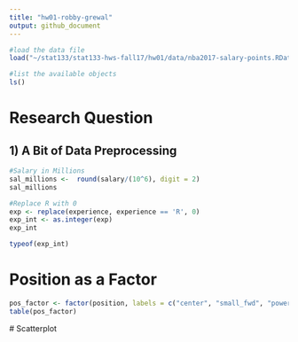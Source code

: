 ```yaml
---
title: "hw01-robby-grewal"
output: github_document
---
```


```r
#load the data file
load("~/stat133/stat133-hws-fall17/hw01/data/nba2017-salary-points.RData")

#list the available objects
ls()
```

# Research Question

## 1) A Bit of Data Preprocessing 

```r
#Salary in Millions
sal_millions <-  round(salary/(10^6), digit = 2)
sal_millions

#Replace R with 0
exp <- replace(experience, experience == 'R', 0)
exp_int <- as.integer(exp)
exp_int

typeof(exp_int)
```

# Position as a Factor
```r
pos_factor <- factor(position, labels = c("center", "small_fwd", "power_fwd", "shoot_guard", "point_guard"))
table(pos_factor)
```
 # Scatterplot
 